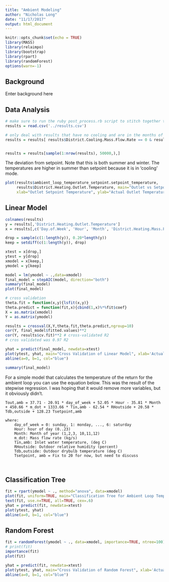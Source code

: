 ```yaml
---
title: "Ambient Modeling"
author: "Nicholas Long"
date: "11/17/2017"
output: html_document
---
```


```r
knitr::opts_chunk$set(echo = TRUE)
library(MASS)
library(relaimpo)
library(bootstrap)
library(rpart)
library(randomForest)
options(warn=-1)
```

## Background
Enter background here

## Data Analysis

```r
# make sure to run the ruby post_process.rb script to stitch together the results.csv file
results = read.csv('../results.csv')

# only deal with results that have no cooling and are in the months of jan, feb, mar, oct, nov, dev
results = results[ results$District.Cooling.Mass.Flow.Rate == 0 & results$Month %in% c(1, 2, 3, 10, 11, 12), ]


results = results[sample(1:nrow(results), 50000,),]
```

The deviation from setpoint. Note that this is both summer and winter. The temperatures are higher in summer than setpoint because it is in 'cooling' mode.

```r
plot(results$ambient_loop_temperature_setpoint.setpoint_temperature, 
     results$District.Heating.Outlet.Temperature, main="Outlet vs Setpoint", 
     xlab="Outlet Setpoint Temperature", ylab="Actual Outlet Temperature" )
```

## Linear Model

```r
colnames(results)
y = results[,'District.Heating.Outlet.Temperature']
x = results[,c('Day.of.Week', 'Hour', 'Month', 'District.Heating.Mass.Flow.Rate', 'District.Heating.Inlet.Temperature', 'Site.Outdoor.Air.Relative.Humidity', 'Site.Outdoor.Air.Drybulb.Temperature', 'ambient_loop_temperature_setpoint.setpoint_temperature')]

drop = sample(c(1:length(y)), 0.20*length(y))
keep = setdiff(c(1:length(y)), drop)

xtest = x[drop,]
ytest = y[drop]
xmodel = x[keep,]
ymodel = y[keep]    

model = lm(ymodel ~ .,data=xmodel)
final_model = stepAIC(model, direction="both")
summary(final_model)
plot(final_model)

# cross validation
theta.fit = function(x,y){lsfit(x,y)}
theta.predict = function(fit,x){cbind(1,x)%*%fit$coef} 
X = as.matrix(xmodel)
Y = as.matrix(ymodel) 

results = crossval(X,Y,theta.fit,theta.predict,ngroup=10)
cor(Y, final_model$fitted.values)**2 
cor(Y, results$cv.fit)**2 # cross-validated R2
# cros validated was 0.97 R2

yhat = predict(final_model, newdata=xtest)
plot(ytest, yhat, main="Cross Validation of Linear Model", xlab='Actual Outlet Temperature', ylab='Modeled Outlet Temperature')
abline(a=0, b=1, col="blue")

summary(final_model)
```

For a simple model that calculates the temperature of the return for the ambient loop you can use the equation below. This was the result of the stepwise regression. I was hoping that it would remove more variables, but it obviously didn't.

    Tout,amb = 37.71 - 20.91 * day_of_week + 52.05 * Hour - 35.81 * Month + 450.66 * m_dot + 1333.66 * Tin,amb - 62.54 * RHoutside + 20.58 * Tdb,outside + 128.23 Tsetpoint,amb
  
    where:
        day_of_week = 0: sunday, 1: monday, ..., 6: saturday
        Hour: hour of day (0..23)
        Month: Month of year (1,2,3, 10,11,12)
        m_dot: Mass flow rate (kg/s)
        Tin,amb: Inlet water temperature, (deg C)
        RHoutside: Outdoor relative humidity (percent)
        Tdb,outside: Outdoor drybulb temperature (deg C)
        Tsetpoint, amb = Fix to 20 for now, but need to discuss
      
      

## Classification Tree
```r
fit = rpart(ymodel ~ ., method="anova", data=xmodel)
plot(fit, uniform=TRUE, main="Classification Tree for Ambient Loop Temperature")
text(fit, use.n=TRUE, all=TRUE, cex=.6)
yhat = predict(fit, newdata=xtest)
plot(ytest, yhat)
abline(a=0, b=1, col="blue")
```


## Random Forest
```r
fit = randomForest(ymodel ~ ., data=xmodel, importance=TRUE, ntree=100)
# print(fit)
importance(fit) 
plot(fit)

yhat = predict(fit, newdata=xtest)
plot(ytest, yhat, main="Cross Validation of Random Forest", xlab='Actual Outlet Temperature', ylab='Modeled Outlet Temperature')
abline(a=0, b=1, col="blue")
```

